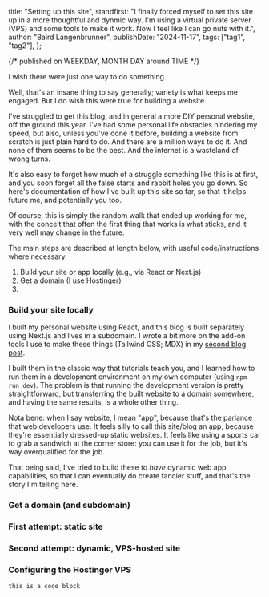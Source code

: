   title: "Setting up this site",
  standfirst:
    "I finally forced myself to set this site up in a more thoughtful and dynmic way. I'm using a virtual private server (VPS) and some tools to make it work. Now I feel like I can go nuts with it.",
  author: "Baird Langenbrunner",
  publishDate: "2024-11-17",
  tags: ["tag1", "tag2"],
};

{/* published on WEEKDAY, MONTH DAY around TIME */}


<PostHeading metadata={postDetails} />

I wish there were just one way to do something.

Well, that's an insane thing to say generally; variety is what keeps me engaged. But I do wish this were true for building a website.

I've struggled to get this blog, and in general a more DIY personal website, off the ground this year. I've had some personal life obstacles hindering my speed, but also, unless you've done it before, building a website from scratch is just plain hard to do. And there are a million ways to do it. And none of them seems to be the best. And the internet is a wasteland of wrong turns.

It's also easy to forget how much of a struggle something like this is at first, and you soon forget all the false starts and rabbit holes you go down. So here's documentation of how I've built up this site so far, so that it helps future me, and potentially you too.

Of course, this is simply the random walk that ended up working for me, with the conceit that often the first thing that works is what sticks, and it very well may change in the future.

The main steps are described at length below, with useful code/instructions where necessary.

1. Build your site or app locally (e.g., via React or Next.js)
2. Get a domain (I use Hostinger)
3. 

### Build your site locally

I built my personal website using React, and this blog is built separately using Next.js and lives in a subdomain. I wrote a bit more on the add-on tools I use to make these things (Tailwind CSS; MDX) in my [second blog post](https://isthisinteresting.bairdlangenbrunner.com/002-workable-blog).

I built them in the classic way that tutorials teach you, and I learned how to run them in a development environment on my own computer (using ```npm run dev```). The problem is that running the development version is pretty straightforward, but transferring the built website to a domain somewhere, and having the same results, is a whole other thing.

Nota bene: when I say website, I mean "app", because that's the parlance that web developers use. It feels silly to call this site/blog an app, because they're essentially dressed-up static websites. It feels like using a sports car to grab a sandwich at the corner store: you can use it for the job, but it's way overqualified for the job.

That being said, I've tried to build these to *have* dynamic web app capabilities, so that I can eventually do create fancier stuff, and that's the story I'm telling here.

### Get a domain (and subdomain)

### First attempt: static site

### Second attempt: dynamic, VPS-hosted site

### Configuring the Hostinger VPS

```
this is a code block
```

<br/>
<br/>
<br/>